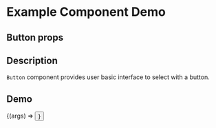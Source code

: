 
<Meta title="Example/Button" component={Button} />

# Example Component Demo

## Button props
<Props of={Button} />

## Description

`Button` component provides user basic interface to select with a button.

## Demo

<Canvas>
  <Story name="Example Button">
    {(args) => <Button {...args} />}
  </Story>
</Canvas>